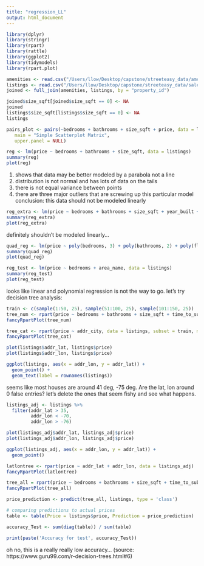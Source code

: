 ```yaml
---
title: "regression_LL"
output: html_document
---
```


```r
library(dplyr)
library(stringr)
library(rpart)
library(rattle)
library(ggplot2)
library(tidymodels)
library(rpart.plot)
```

```r
amenities <- read.csv("/Users/llow/Desktop/capstone/streeteasy_data/amenities.csv")
listings <- read.csv("/Users/llow/Desktop/capstone/streeteasy_data/sale_listings.csv")
joined <- full_join(amenities, listings, by = "property_id")
```

```r
joined$size_sqft[joined$size_sqft == 0] <- NA
joined
listings$size_sqft[listings$size_sqft == 0] <- NA
listings
```


```r
pairs_plot <- pairs(~bedrooms + bathrooms + size_sqft + price, data = listings,
   main = "Simple Scatterplot Matrix",
   upper.panel = NULL)
```

```r
reg <- lm(price ~ bedrooms + bathrooms + size_sqft, data = listings)
summary(reg)
plot(reg)
```


1. shows that data may be better modeled by a parabola not a line
2. distribution is not normal and has lots of data on the tails
3. there is not equal variance between points
4. there are three major outliers that are screwing up this particular model
conclusion: this data should not be modeled linearly 

```r
reg_extra <- lm(price ~ bedrooms + bathrooms + size_sqft + year_built + floor_count + time_to_subway + half_baths, data = listings)
summary(reg_extra)
plot(reg_extra)
```
definitely shouldn't be modeled linearly...

```r
quad_reg <- lm(price ~ poly(bedrooms, 3) + poly(bathrooms, 2) + poly(floor_count, 2), data = listings)
summary(quad_reg)
plot(quad_reg)
```

```r
reg_test <- lm(price ~ bedrooms + area_name, data = listings)
summary(reg_test)
plot(reg_test)
```

looks like linear and polynomial regression is not the way to go.  let's try decision tree analysis:

```r
train <- c(sample(1:50, 25), sample(51:100, 25), sample(101:150, 25))
tree_num <- rpart(price ~ bedrooms + bathrooms + size_sqft + time_to_subway + year_built, data = listings, subset <- train, method = "class")
fancyRpartPlot(tree_num)
```

```r
tree_cat <- rpart(price ~ addr_city, data = listings, subset = train, method = "class")
fancyRpartPlot(tree_cat)
```

```r
plot(listings$addr_lat, listings$price)
plot(listings$addr_lon, listings$price)

ggplot(listings, aes(x = addr_lon, y = addr_lat)) + 
  geom_point() + 
  geom_text(label = rownames(listings))
```

seems like most houses are around 41 deg, -75 deg.  Are the lat, lon around 0 false entries? let's delete the ones that seem fishy and see what happens.

```r
listings_adj <- listings %>%
  filter(addr_lat > 35,
         addr_lon < -70, 
         addr_lon > -76)
```

```r
plot(listings_adj$addr_lat, listings_adj$price)
plot(listings_adj$addr_lon, listings_adj$price)

ggplot(listings_adj, aes(x = addr_lon, y = addr_lat)) + 
  geom_point() 
```


```r
latlontree <- rpart(price ~ addr_lat + addr_lon, data = listings_adj)
fancyRpartPlot(latlontree)
```

```r
tree_all = rpart(price ~ bedrooms + bathrooms + size_sqft + time_to_subway + year_built + addr_lat + addr_lon, data = listings_adj, subset = train, method = "class")
fancyRpartPlot(tree_all)
```

```r
price_prediction <- predict(tree_all, listings, type = 'class')

# comparing predictions to actual prices
table <- table(Price = listings$price, Prediction = price_prediction)

accuracy_Test <- sum(diag(table)) / sum(table)

print(paste('Accuracy for test', accuracy_Test))
```
oh no, this is a really really low accuracy...
(source: https://www.guru99.com/r-decision-trees.html#6)

